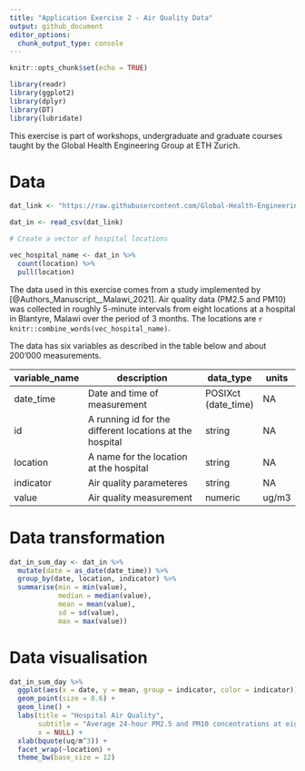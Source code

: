 ```yaml
---
title: "Application Exercise 2 - Air Quality Data"
output: github_document
editor_options: 
  chunk_output_type: console
---
```


```r
knitr::opts_chunk$set(echo = TRUE)
```

```r

library(readr)
library(ggplot2)
library(dplyr)
library(DT)
library(lubridate)

```

This exercise is part of workshops, undergraduate and graduate courses taught by the Global Health Engineering Group at ETH Zurich.

# Data

```r

dat_link <- "https://raw.githubusercontent.com/Global-Health-Engineering/manuscript-hospital-air-quality/main/data/intermediate/malawi-hospitals-air-quality.csv"

dat_in <- read_csv(dat_link)

# Create a vector of hospital locations

vec_hospital_name <- dat_in %>% 
  count(location) %>% 
  pull(location)

```

The data used in this exercise comes from a study implemented by [\@Authors_Manuscript\_\_Malawi_2021]. Air quality data (PM2.5 and PM10) was collected in roughly 5-minute intervals from eight locations at a hospital in Blantyre, Malawi over the period of 3 months. The locations are `r knitr::combine_words(vec_hospital_name)`.

The data has six variables as described in the table below and about 200'000 measurements.

| variable_name | description                                              | data_type           | units |
|---------------|----------------------------------------------------------|---------------------|-------|
| date_time     | Date and time of measurement                             | POSIXct (date_time) | NA    |
| id            | A running id for the different locations at the hospital | string              | NA    |
| location      | A name for the location at the hospital                  | string              | NA    |
| indicator     | Air quality parameteres                                  | string              | NA    |
| value         | Air quality measurement                                  | numeric             | ug/m3 |

# Data transformation

```r

dat_in_sum_day <- dat_in %>% 
  mutate(date = as_date(date_time)) %>% 
  group_by(date, location, indicator) %>% 
  summarise(min = min(value),
            median = median(value),
            mean = mean(value),
            sd = sd(value),
            max = max(value))


```

# Data visualisation

```r
dat_in_sum_day %>% 
  ggplot(aes(x = date, y = mean, group = indicator, color = indicator)) +
  geom_point(size = 0.6) +
  geom_line() +
  labs(title = "Hospital Air Quality",
       subtitle = "Average 24-hour PM2.5 and PM10 concentrations at eight locations",
       x = NULL) +
  xlab(bquote(uq/m^3)) +
  facet_wrap(~location) +
  theme_bw(base_size = 12) 

```